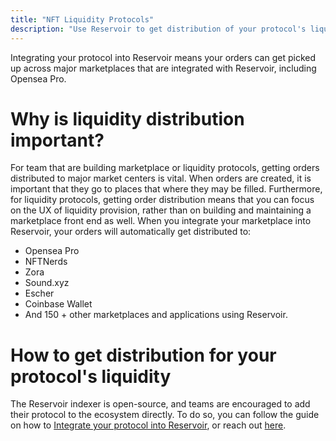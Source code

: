 ```yaml
---
title: "NFT Liquidity Protocols"
description: "Use Reservoir to get distribution of your protocol's liquidity to major marketplaces"
---
```


Integrating your protocol into Reservoir means your orders can get picked up across major marketplaces that are integrated with Reservoir, including Opensea Pro.

# Why is liquidity distribution important?

For team that are building marketplace or liquidity protocols, getting orders distributed to major market centers is vital. When orders are created, it is important that they go to places that where they may be filled. Furthermore, for liquidity protocols, getting order distribution means that you can focus on the UX of liquidity provision, rather than on building and maintaining a marketplace front end as well. When you integrate your marketplace into Reservoir, your orders will automatically get distributed to:

* Opensea Pro
* NFTNerds
* Zora
* Sound.xyz
* Escher
* Coinbase Wallet
* And 150 + other marketplaces and applications using Reservoir.

# How to get distribution for your protocol's liquidity

The Reservoir indexer is open-source, and teams are encouraged to add their protocol to the ecosystem directly. To do so, you can follow the guide on how to [Integrate your protocol into Reservoir](/docs/how-to-get-distribution-for-your-protocol-using-reservoir), or reach out [here](https://twitter.com/Reservoir0x).

